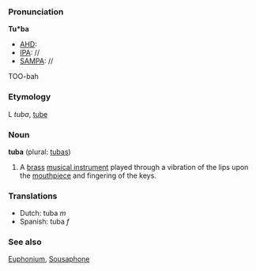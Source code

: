 ===Pronunciation===
'''Tu*ba'''
*[[AHD]]:
*[[IPA]]: //
*[[SAMPA]]: //
TOO-bah

===Etymology===
L ''tuba'', [[tube]]

===Noun===
'''tuba''' (plural: [[tubas]])

# A [[brass]] [[musical instrument]] played through a vibration of the lips upon the [[mouthpiece]] and fingering of the keys.

===Translations===
*Dutch: tuba ''m''
*Spanish: tuba ''f''

===See also===
[[Euphonium]], [[Sousaphone]]